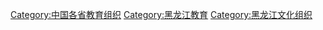 [[Category:中国各省教育组织|Category:中国各省教育组织]]
[[Category:黑龙江教育|Category:黑龙江教育]]
[[Category:黑龙江文化组织|Category:黑龙江文化组织]]